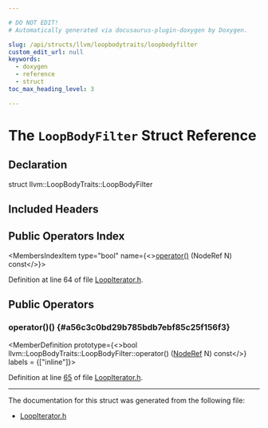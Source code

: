 ```yaml
---

# DO NOT EDIT!
# Automatically generated via docusaurus-plugin-doxygen by Doxygen.

slug: /api/structs/llvm/loopbodytraits/loopbodyfilter
custom_edit_url: null
keywords:
  - doxygen
  - reference
  - struct
toc_max_heading_level: 3

---
```





# The `LoopBodyFilter` Struct Reference

<DoxygenPage pluginConfig={pluginConfig}>



## Declaration

<CodeBlock>struct llvm::LoopBodyTraits::LoopBodyFilter</CodeBlock>

## Included Headers

<IncludesList>
<IncludesListItem
  filePath="llvm/Analysis/LoopIterator.h"
  permalink="/docs/api/files/include/include/llvm/include/llvm/analysis/loopiterator-h"
  isLocal="true" />
</IncludesList>

## Public Operators Index

<MembersIndex>

<MembersIndexItem
  type="bool"
  name={<><a href="#a56c3c0bd29b785bdb7ebf85c25f156f3">operator()</a> (NodeRef N) const</>}>
</MembersIndexItem>

</MembersIndex>


Definition at line 64 of file <a href="/docs/api/files/include/include/llvm/include/llvm/analysis/loopiterator-h">LoopIterator.h</a>.

<SectionDefinition>

## Public Operators

### operator()() {#a56c3c0bd29b785bdb7ebf85c25f156f3}

<MemberDefinition
  prototype={<>bool llvm::LoopBodyTraits::LoopBodyFilter::operator() (<a href="/docs/api/structs/llvm/loopbodytraits/#a5c86e3f900a9e7558505112644e82fa0">NodeRef</a> N) const</>}
  labels = {["inline"]}>

Definition at line <a href="/docs/api/files/include/include/llvm/include/llvm/analysis/loopiterator-h/#l00065">65</a> of file <a href="/docs/api/files/include/include/llvm/include/llvm/analysis/loopiterator-h">LoopIterator.h</a>.
</MemberDefinition>

</SectionDefinition>

<hr/>

The documentation for this struct was generated from the following file:

<ul>
<li><a href="/docs/api/files/include/include/llvm/include/llvm/analysis/loopiterator-h">LoopIterator.h</a></li>
</ul>

</DoxygenPage>
